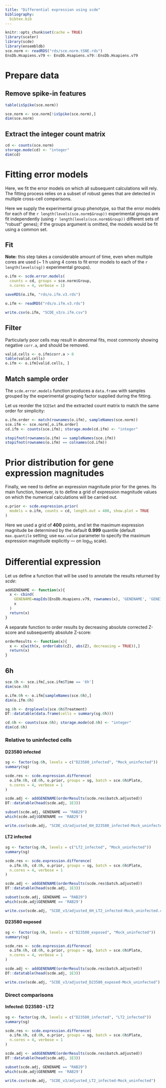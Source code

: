 ```yaml
---
title: "Differential expression using scde"
bibliography:
  bibtex.bib
---
```


<!-- As HTML pages are built independently, large objects need to be
reimported from disk, and smaller ones quickly recomputed. -->

```r
knitr::opts_chunk$set(cache = TRUE)
library(scater)
library(scde)
library(ensembldb)
sce.norm <- readRDS("rds/sce.norm.tSNE.rds")
EnsDb.Hsapiens.v79 <- EnsDb.Hsapiens.v79::EnsDb.Hsapiens.v79
```

# Prepare data

## Remove spike-in features

```r
table(isSpike(sce.norm))
```

```r
sce.norm <- sce.norm[!isSpike(sce.norm),]
dim(sce.norm)
```

## Extract the integer count matrix

```r
cd <- counts(sce.norm)
storage.mode(cd) <- "integer"
dim(cd)
```

# Fitting error models

Here, we fit the error models on which all subsequent calculations
will rely. The fitting process relies on a subset of robust genes that are
detected in multiple cross-cell comparisons.

Here we supply the experimental group phenotype, so that
the error models for each of the `r length(levels(sce.norm$Group))`
experimental groups are fit independently
(using `r length(levels(sce.norm$Group))` different sets of "robust" genes);
if the groups argument is omitted, the models would be fit using a common set.

## Fit

**Note:** this step takes a considerable amount of time, even when multiple
cores are used (~ 1 h using 4 cores to fit error models to each of the
`r length(levels(sg))` experimental groups).

```r
o.ifm <- scde.error.models(
  counts = cd, groups = sce.norm$Group,
  n.cores = 4, verbose = 1)
```

```r
saveRDS(o.ifm, "rds/o.ifm.v3.rds")
```

```r
o.ifm <- readRDS("rds/o.ifm.v3.rds")
```

```r
write.csv(o.ifm, "SCDE_v3/o.ifm.csv")
```

## Filter

Particularly poor cells may result in abnormal fits, most commonly showing
negative `corr.a`, and should be removed.

```r
valid.cells <- o.ifm$corr.a > 0
table(valid.cells)
o.ifm <- o.ifm[valid.cells, ]
```

## Match sample order

The `scde.error.models` function produces a `data.frame` with samples
grouped by the experimental grouping factor supplied during the fitting.

Let us reorder the `SCESet` and the extracted count matrix to match the
same order for simplicity:

```r
o.ifm.order <- match(rownames(o.ifm), sampleNames(sce.norm))
sce.ifm <- sce.norm[,o.ifm.order]
cd.ifm <- counts(sce.ifm); storage.mode(cd.ifm) <- "integer"
```

```r
stopifnot(rownames(o.ifm) == sampleNames(sce.ifm))
stopifnot(rownames(o.ifm) == colnames(cd.ifm))
```

# Prior distribution for gene expression magnitudes {.tabset}

Finally, we need to define an expression magnitude prior for the genes.
Its main function, however, is to define a grid of expression magnitude values
on which the numerical calculations will be carried out.

```r
o.prior <- scde.expression.prior(
  models = o.ifm, counts = cd, length.out = 400, show.plot = TRUE
)
```

Here we used a grid of **400** points,
and let the maximum expression magnitude
be determined by the default **0.999** quantile
(default `max.quantile` setting;
use `max.value` parameter to specify the maximum expression magnitude
explicitly --- on log~10~ scale).

# Differential expression

Let us define a function that will be used to annotate the results returned
by *scde*:

```r
addGENENAME <- function(x){
  x <- cbind(
    GENENAME=mapIds(EnsDb.Hsapiens.v79, rownames(x), 'GENENAME', 'GENEID'),
    x
  )
  return(x)
}
```

A separate function to order results by decreasing absolute
corrected Z-score and subsequently absolute Z-score:

```r
orderResults <- function(x){
  x <- x[with(x, order(abs(cZ), abs(Z), decreasing = TRUE)),]
  return(x)
}
```

## 6h

```r
sce.6h <- sce.ifm[,sce.ifm$Time == '6h']
dim(sce.6h)
```

```r
o.ifm.6h <- o.ifm[sampleNames(sce.6h),]
dim(o.ifm.6h)
```

```r
sg.6h <- droplevels(sce.6h$Treatment)
DT::datatable(data.frame(cells = summary(sg.6h)))
```

```r
cd.6h <- counts(sce.6h); storage.mode(cd.6h) <- "integer"
dim(cd.6h)
```

### Relative to uninfected cells

#### D23580 infected

```r
sg <- factor(sg.6h, levels = c("D23580_infected", "Mock_uninfected"))
summary(sg)
```

```r
scde.res <- scde.expression.difference(
  o.ifm.6h, cd.6h, o.prior, groups = sg, batch = sce.6h$Plate,
  n.cores = 4, verbose = 1
)
```

```r
scde.adj <- addGENENAME(orderResults(scde.res$batch.adjusted))
DT::datatable(head(scde.adj, 1E3))
```

```r
subset(scde.adj, GENENAME == "RAB29")
which(scde.adj$GENENAME == 'RAB29')
```

```r
write.csv(scde.adj, "SCDE_v3/adjusted_6H_D23580_infected-Mock_uninfected.csv")
```

#### LT2 infected 

```r
sg <- factor(sg.6h, levels = c("LT2_infected", "Mock_uninfected"))
summary(sg)
```

```r
scde.res <- scde.expression.difference(
  o.ifm.6h, cd.6h, o.prior, groups = sg, batch = sce.6h$Plate,
  n.cores = 4, verbose = 1
)
```

```r
scde.adj <- addGENENAME(orderResults(scde.res$batch.adjusted))
DT::datatable(head(scde.adj, 1E3))
```

```r
subset(scde.adj, GENENAME == "RAB29")
which(scde.adj$GENENAME == 'RAB29')
```

```r
write.csv(scde.adj, "SCDE_v3/adjusted_6H_LT2_infected-Mock_uninfected.csv")
```

#### D23580 exposed

```r
sg <- factor(sg.6h, levels = c("D23580_exposed", "Mock_uninfected"))
summary(sg)
```

```r
scde.res <- scde.expression.difference(
  o.ifm.6h, cd.6h, o.prior, groups = sg, batch = sce.6h$Plate,
  n.cores = 4, verbose = 1
)
```

```r
scde.adj <- addGENENAME(orderResults(scde.res$batch.adjusted))
DT::datatable(head(scde.adj, 1E3))
```

```r
write.csv(scde.adj, "SCDE_v3/adjusted_D23580_exposed-Mock_uninfected")
```

### Direct comparisons

#### Infected: D23580 - LT2

```r
sg <- factor(sg.6h, levels = c("D23580_infected", "LT2_infected"))
summary(sg)
```

```r
scde.res <- scde.expression.difference(
  o.ifm.6h, cd.6h, o.prior, groups = sg, batch = sce.6h$Plate,
  n.cores = 4, verbose = 1
)
```

```r
scde.adj <- addGENENAME(orderResults(scde.res$batch.adjusted))
DT::datatable(head(scde.adj, 1E3))
```

```r
subset(scde.adj, GENENAME == "RAB29")
which(scde.adj$GENENAME == 'RAB29')
```

```r
write.csv(scde.adj, "SCDE_v3/adjusted_LT2_infected-Mock_uninfected")
```
